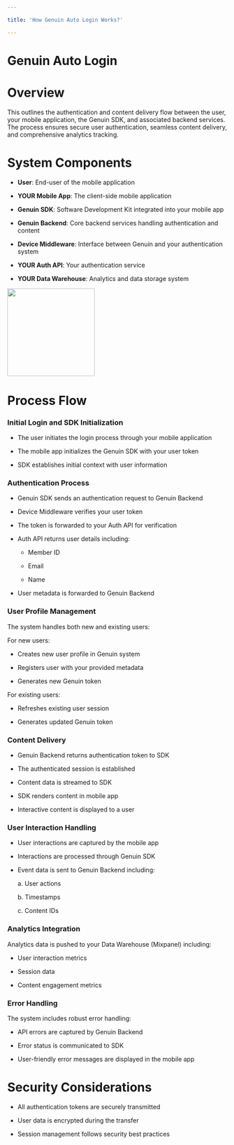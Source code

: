 ```yaml
---

title: 'How Genuin Auto Login Works?'

---
```



# Genuin Auto Login  

# Overview

This outlines the authentication and content delivery flow between the user, your mobile application, the Genuin SDK, and associated backend services. The process ensures secure user authentication, seamless content delivery, and comprehensive analytics tracking.

# System Components

-   **User**: End-user of the mobile application
    
-   **YOUR Mobile App**: The client-side mobile application
    
-   **Genuin SDK**: Software Development Kit integrated into your mobile app
    
-   **Genuin Backend**: Core backend services handling authentication and content
    
-   **Device Middleware**: Interface between Genuin and your authentication system
    
-   **YOUR Auth API**: Your authentication service
    
-   **YOUR Data Warehouse**: Analytics and data storage system
    

  
<img height="200" src="/visual-aids/How auto login works.png" />


# Process Flow

### Initial Login and SDK Initialization

-   The user initiates the login process through your mobile application
    
-   The mobile app initializes the Genuin SDK with your user token
    
-   SDK establishes initial context with user information
    

  

### Authentication Process

-   Genuin SDK sends an authentication request to Genuin Backend
    
-   Device Middleware verifies your user token
    
-   The token is forwarded to your Auth API for verification
    
-   Auth API returns user details including:
    

      -   Member ID
    
      -   Email
    
      -   Name
    

-   User metadata is forwarded to Genuin Backend
    

  

### User Profile Management

The system handles both new and existing users:

For new users:

-   Creates new user profile in Genuin system
    
-   Registers user with your provided metadata
    
-   Generates new Genuin token
    

  

For existing users:

-   Refreshes existing user session
    
-   Generates updated Genuin token
    

  
  

### Content Delivery

-   Genuin Backend returns authentication token to SDK
    
-   The authenticated session is established
    
-   Content data is streamed to SDK
    
-   SDK renders content in mobile app
    
-   Interactive content is displayed to a user
    

### User Interaction Handling

-   User interactions are captured by the mobile app
    
-   Interactions are processed through Genuin SDK
    
-   Event data is sent to Genuin Backend including:
    

      a.  User actions
    
      b.  Timestamps
    
      c.  Content IDs
    

### Analytics Integration

Analytics data is pushed to your Data Warehouse (Mixpanel) including:

-   User interaction metrics
    
-   Session data
    
-   Content engagement metrics
    

  

### Error Handling

The system includes robust error handling:

-   API errors are captured by Genuin Backend
    
-   Error status is communicated to SDK
    
-   User-friendly error messages are displayed in the mobile app
    

  

# Security Considerations

-   All authentication tokens are securely transmitted
    
-   User data is encrypted during the transfer
    
-   Session management follows security best practices
